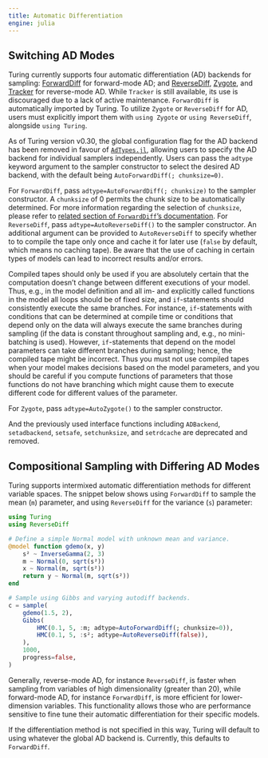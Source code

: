 ```yaml
---
title: Automatic Differentiation
engine: julia
---
```


## Switching AD Modes

Turing currently supports four automatic differentiation (AD) backends for sampling: [ForwardDiff](https://github.com/JuliaDiff/ForwardDiff.jl) for forward-mode AD; and [ReverseDiff](https://github.com/JuliaDiff/ReverseDiff.jl), [Zygote](https://github.com/FluxML/Zygote.jl), and [Tracker](https://github.com/FluxML/Tracker.jl) for reverse-mode AD.
While `Tracker` is still available, its use is discouraged due to a lack of active maintenance.
`ForwardDiff` is automatically imported by Turing. To utilize `Zygote` or `ReverseDiff` for AD, users must explicitly import them with `using Zygote` or `using ReverseDiff`, alongside `using Turing`.

As of Turing version v0.30, the global configuration flag for the AD backend has been removed in favour of [`AdTypes.jl`](https://github.com/SciML/ADTypes.jl), allowing users to specify the AD backend for individual samplers independently.
Users can pass the `adtype` keyword argument to the sampler constructor to select the desired AD backend, with the default being `AutoForwardDiff(; chunksize=0)`.

For `ForwardDiff`, pass `adtype=AutoForwardDiff(; chunksize)` to the sampler constructor. A `chunksize` of 0 permits the chunk size to be automatically determined. For more information regarding the selection of `chunksize`, please refer to [related section of `ForwardDiff`'s documentation](https://juliadiff.org/ForwardDiff.jl/dev/user/advanced/#Configuring-Chunk-Size).
For `ReverseDiff`, pass `adtype=AutoReverseDiff()` to the sampler constructor. An additional argument can be provided to `AutoReverseDiff` to specify whether to to compile the tape only once and cache it for later use (`false` by default, which means no caching tape). Be aware that the use of caching in certain types of models can lead to incorrect results and/or errors.

Compiled tapes should only be used if you are absolutely certain that the computation doesn't change between different executions of your model.
Thus, e.g., in the model definition and all im- and explicitly called functions in the model all loops should be of fixed size, and `if`-statements should consistently execute the same branches.
For instance, `if`-statements with conditions that can be determined at compile time or conditions that depend only on the data will always execute the same branches during sampling (if the data is constant throughout sampling and, e.g., no mini-batching is used).
However, `if`-statements that depend on the model parameters can take different branches during sampling; hence, the compiled tape might be incorrect.
Thus you must not use compiled tapes when your model makes decisions based on the model parameters, and you should be careful if you compute functions of parameters that those functions do not have branching which might cause them to execute different code for different values of the parameter.

For `Zygote`, pass `adtype=AutoZygote()` to the sampler constructor.

And the previously used interface functions including `ADBackend`, `setadbackend`, `setsafe`, `setchunksize`, and `setrdcache` are deprecated and removed.

## Compositional Sampling with Differing AD Modes

Turing supports intermixed automatic differentiation methods for different variable spaces. The snippet below shows using `ForwardDiff` to sample the mean (`m`) parameter, and using `ReverseDiff` for the variance (`s`) parameter:

```julia
using Turing
using ReverseDiff

# Define a simple Normal model with unknown mean and variance.
@model function gdemo(x, y)
    s² ~ InverseGamma(2, 3)
    m ~ Normal(0, sqrt(s²))
    x ~ Normal(m, sqrt(s²))
    return y ~ Normal(m, sqrt(s²))
end

# Sample using Gibbs and varying autodiff backends.
c = sample(
    gdemo(1.5, 2),
    Gibbs(
        HMC(0.1, 5, :m; adtype=AutoForwardDiff(; chunksize=0)),
        HMC(0.1, 5, :s²; adtype=AutoReverseDiff(false)),
    ),
    1000,
    progress=false,
)
```

Generally, reverse-mode AD, for instance `ReverseDiff`, is faster when sampling from variables of high dimensionality (greater than 20), while forward-mode AD, for instance `ForwardDiff`, is more efficient for lower-dimension variables. This functionality allows those who are performance sensitive to fine tune their automatic differentiation for their specific models.

If the differentiation method is not specified in this way, Turing will default to using whatever the global AD backend is. Currently, this defaults to `ForwardDiff`.